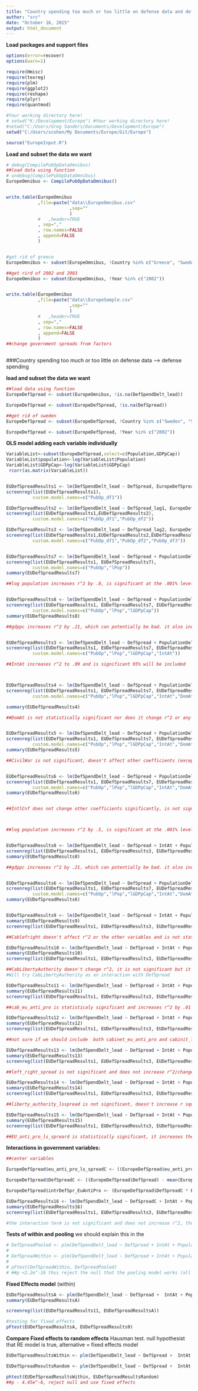 ```yaml
---
title: "Country spending too much or too little on defense data and defense spending"
author: "src"
date: "October 16, 2015"
output: html_document
---
```


**Load packages and support files**
```r
options(error=recover)
options(warn=1)

require(Hmisc)
require(texreg)
require(plm)
require(ggplot2)
require(reshape)
require(plyr)
require(quantmod)

#Your working directory here!
# setwd("K:/Development/Europe") #Your working directory here!
#setwd("C:/Users/Greg Sanders/Documents/Development/Europe")
setwd("C:/Users/scohen/My Documents/Europe/Git/Europe")

source("EuropeInput.R")

```


**Load and subset the data we want**
```r


# debug(CompilePubOpDataOmnibus)
##load data using function
# undebug(CompilePubOpDataOmnibus)
EuropeOmnibus <- CompilePubOpDataOmnibus()


write.table(EuropeOmnibus
            ,file=paste("data\\EuropeOmnibus.csv"
                        ,sep=""
                        )
            #   ,header=TRUE
            , sep=","
            , row.names=FALSE
            , append=FALSE
            )


#get rid of greece
EuropeOmnibus <- subset(EuropeOmnibus, !Country %in% c("Greece", "Sweden","Russia","United States"))

##get rird of 2002 and 2003
EuropeOmnibus <- subset(EuropeOmnibus, !Year %in% c("2002"))


write.table(EuropeOmnibus
            ,file=paste("data\\EuropeSample.csv"
                        ,sep=""
                        )
            #   ,header=TRUE
            , sep=","
            , row.names=FALSE
            , append=FALSE
            )
##change government spreads from factors



```


###Country spending too much or too little on defense data --> defense spending

**load and subset the data we want**
```r

##load data using function
EuropeDefSpread <- subset(EuropeOmnibus, !is.na(DefSpendDelt_lead))

EuropeDefSpread <- subset(EuropeDefSpread, !is.na(DefSpread))

##get rid of sweden
EuropeDefSpread <- subset(EuropeDefSpread, !Country %in% c("Sweden", "Serbia", "Bulgaria", "Romania"))

EuropeDefSpread <- subset(EuropeDefSpread, !Year %in% c("2002"))


```


**OLS model adding each variable individually**
```r

VariableList<-subset(EuropeDefSpread,select=c(Population,GDPpCap))
VariableList$population<-log(VariableList$Population)
VariableList$GDPpCap<-log(VariableList$GDPpCap)
 rcorr(as.matrix(VariableList))


EUDefSpreadResults1 <- lm(DefSpendDelt_lead ~ DefSpread, EuropeDefSpread) 
screenreg(list(EUDefSpreadResults1),
          custom.model.names=c("PubOp_df1"))

EUDefSpreadResults2 <- lm(DefSpendDelt_lead ~ DefSpread_lag1, EuropeDefSpread) 
screenreg(list(EUDefSpreadResults1,EUDefSpreadResults2),
          custom.model.names=c("PubOp_df1","PubOp_df2"))

EUDefSpreadResults3 <- lm(DefSpendDelt_lead ~ DefSpread_lag2, EuropeDefSpread) 
screenreg(list(EUDefSpreadResults1,EUDefSpreadResults2,EUDefSpreadResults3),
          custom.model.names=c("PubOp_df1","PubOp_df2","PubOp_df3"))


EUDefSpreadResults7 <- lm(DefSpendDelt_lead ~ DefSpread + PopulationDelt, EuropeDefSpread)
screenreg(list(EUDefSpreadResults1, EUDefSpreadResults7),
          custom.model.names=c("PubOp","lPop"))
summary(EUDefSpreadResults7)

##log population increases r^2 by .8, is significant at the .001% level, keeps def spread -0.00. will be included in the model. 


EUDefSpreadResults8 <- lm(DefSpendDelt_lead ~ DefSpread + PopulationDelt + GDPpCapDelt, EuropeDefSpread)
screenreg(list(EUDefSpreadResults1, EUDefSpreadResults7, EUDefSpreadResults8),
          custom.model.names=c("PubOp","lPop","lGDPpCap"))
summary(EUDefSpreadResults8)

##gdppc increases r^2 by .21, which can potentially be bad. it also increases the significant of def spread to .05%, is itself significant at the .001 level. will be included. 


EUDefSpreadResults3 <- lm(DefSpendDelt_lead ~ DefSpread + PopulationDelt + GDPpCapDelt + IntAt, EuropeDefSpread)
screenreg(list(EUDefSpreadResults1, EUDefSpreadResults7, EUDefSpreadResults8, EUDefSpreadResults3),
          custom.model.names=c("PubOp","lPop","lGDPpCap","IntAt"))

##IntAt increases r^2 to .09 and is significant 95% will be included



EUDefSpreadResults4 <- lm(DefSpendDelt_lead ~ DefSpread + PopulationDelt + GDPpCapDelt + IntAt + DomAt, EuropeDefSpread)
screenreg(list(EUDefSpreadResults1, EUDefSpreadResults7, EUDefSpreadResults8, EUDefSpreadResults3, EUDefSpreadResults4),
          custom.model.names=c("PubOp","lPop","lGDPpCap","IntAt","DomAt"))

summary(EUDefSpreadResults4)

##DomAt is not statistically significant nor does it change r^2 or any other coefficient. will not be included


EUDefSpreadResults5 <- lm(DefSpendDelt_lead ~ DefSpread + PopulationDelt + GDPpCapDelt + IntAt + DomAt + CivilWar, EuropeDefSpread)
screenreg(list(EUDefSpreadResults1, EUDefSpreadResults7, EUDefSpreadResults8, EUDefSpreadResults3, EUDefSpreadResults4,EUDefSpreadResults5),
          custom.model.names=c("PubOp","lPop","lGDPpCap","IntAt","DomAt","CivilWar"))
summary(EUDefSpreadResults5)

##CivilWar is not significant, doesn't affect other coefficients (except sign of defspread but that's zero so doesn't matter really) and increases r^2 by .01 - will not be included.


EUDefSpreadResults6 <- lm(DefSpendDelt_lead ~ DefSpread + PopulationDelt + GDPpCapDelt + IntAt + DomAt + CivilWar + IntlCnf, EuropeDefSpread)
screenreg(list(EUDefSpreadResults1, EUDefSpreadResults7, EUDefSpreadResults8, EUDefSpreadResults3, EUDefSpreadResults4,EUDefSpreadResults5, EUDefSpreadResults6),
          custom.model.names=c("PubOp","lPop","lGDPpCap","IntAt","DomAt","CivilWar","IntlCnf"))
summary(EUDefSpreadResults6)


##IntlCnf does not change other coefficients significantly, is not significant and only increases r^2 by .01 - will not be included.



##log population increases r^2 by .5, is significant at the .001% level, keeps def spread -0.00. will be included in the model. 


EUDefSpreadResults8 <- lm(DefSpendDelt_lead ~ DefSpread + IntAt + PopulationDelt + GDPpCapDelt, EuropeDefSpread)
screenreg(list(EUDefSpreadResults1, EUDefSpreadResults3, EUDefSpreadResults7, EUDefSpreadResults8))
summary(EUDefSpreadResults8)

##gdppc increases r^2 by .21, which can potentially be bad. it also increases the significant of def spread to .05%, is itself significant at the .001 level. will be included. 


EUDefSpreadResults6 <- lm(DefSpendDelt_lead ~ DefSpread + PopulationDelt + GDPpCapDelt + IntAt + DomAt + CivilWar + IntlCnf, EuropeDefSpread)
screenreg(list(EUDefSpreadResults1, EUDefSpreadResults7, EUDefSpreadResults8, EUDefSpreadResults3, EUDefSpreadResults4,EUDefSpreadResults5, EUDefSpreadResults6),
          custom.model.names=c("PubOp","lPop","lGDPpCap","IntAt","DomAt","CivilWar","IntlCnf"))
summary(EUDefSpreadResults6)


EUDefSpreadResults9 <- lm(DefSpendDelt_lead ~ DefSpread + IntAt + PopulationDelt + GDPpCapDelt + Cab_left_right, EuropeDefSpread)
summary(EUDefSpreadResults9)
screenreg(list(EUDefSpreadResults1, EUDefSpreadResults3, EUDefSpreadResults7, EUDefSpreadResults8, EUDefSpreadResults9))

##Cablefright doesn't affect r^2 or the other variables and is not statistically significant thus will not be included

EUDefSpreadResults10 <- lm(DefSpendDelt_lead ~ DefSpread + IntAt + PopulationDelt + GDPpCapDelt + Cab_liberty_authority, EuropeDefSpread)
summary(EUDefSpreadResults10)
screenreg(list(EUDefSpreadResults1, EUDefSpreadResults3, EUDefSpreadResults7, EUDefSpreadResults8, EUDefSpreadResults10))

##CabLibertyAuthority doesn't change r^2, it is not significant but it does increase DefSpread by .01 which is kind of interesting. before it was .0047
#Will try CabLibertyAuthority as an interaction with DefSpread

EUDefSpreadResults11 <- lm(DefSpendDelt_lead ~ DefSpread + IntAt + PopulationDelt + GDPpCapDelt + Cab_eu_anti_pro, EuropeDefSpread)
summary(EUDefSpreadResults11)
screenreg(list(EUDefSpreadResults1, EUDefSpreadResults3, EUDefSpreadResults7, EUDefSpreadResults8, EUDefSpreadResults11))

##cab_eu_anti_pro is statisticaly significant and increases r^2 by .01

EUDefSpreadResults12 <- lm(DefSpendDelt_lead ~ DefSpread + IntAt + PopulationDelt + GDPpCapDelt + Cab_liberty_authority + Cab_eu_anti_pro, EuropeDefSpread)
summary(EUDefSpreadResults12)
screenreg(list(EUDefSpreadResults1, EUDefSpreadResults3, EUDefSpreadResults7, EUDefSpreadResults8, EUDefSpreadResults11, EUDefSpreadResults12))

##not sure if we should include  both cabinet_eu_anti_pro and cabinit_liberty_authority.......since the coefficient on defspread with libertyauthority is actually only .0050, increased from .0047, I think that cabinet_liberty_authority doesn't really have an effect. 

EUDefSpreadResults13 <- lm(DefSpendDelt_lead ~ DefSpread + IntAt + PopulationDelt + GDPpCapDelt + Cab_eu_anti_pro + left_right_ls_spread, EuropeDefSpread)
summary(EUDefSpreadResults13)
screenreg(list(EUDefSpreadResults1, EUDefSpreadResults3, EUDefSpreadResults7, EUDefSpreadResults8, EUDefSpreadResults11, EUDefSpreadResults13))

##left_right_spread is not significant and does not increase r^2/change other variables

EUDefSpreadResults14 <- lm(DefSpendDelt_lead ~ DefSpread + IntAt + PopulationDelt + GDPpCapDelt + Cab_eu_anti_pro + liberty_authority_ls_spread, EuropeDefSpread)
summary(EUDefSpreadResults14)
screenreg(list(EUDefSpreadResults1, EUDefSpreadResults3, EUDefSpreadResults7, EUDefSpreadResults8, EUDefSpreadResults11, EUDefSpreadResults14))

##liberty_authority_lsspread is not significant, doesn't increase r squared and doens't affect the other veriables significantly

EUDefSpreadResults15 <- lm(DefSpendDelt_lead ~ DefSpread + IntAt + PopulationDelt + GDPpCapDelt + Cab_eu_anti_pro + eu_anti_pro_ls_spread, EuropeDefSpread)
summary(EUDefSpreadResults15)
screenreg(list(EUDefSpreadResults1, EUDefSpreadResults3, EUDefSpreadResults7, EUDefSpreadResults8, EUDefSpreadResults11, EUDefSpreadResults15))

##EU_anti_pro_ls_spreard is statistically significant, it increases the significance and value of defspread and it increases r^2 by .01, will be included and the interaction between defspread and euantiprolsspread will be tested. 

```


**Interactions in government variables:**
``` r


##center variables

EuropeDefSpread$eu_anti_pro_ls_spreadC <- ((EuropeDefSpread$eu_anti_pro_ls_spread) - mean(EuropeDefSpread$eu_anti_pro_ls_spread))

EuropeDefSpread$DefSpreadC <- ((EuropeDefSpread$DefSpread) - mean(EuropeDefSpread$DefSpread))

EuropeDefSpread$intrDefSpr_EuAntiPro <- (EuropeDefSpread$DefSpreadC * EuropeDefSpread$eu_anti_pro_ls_spreadC)

EUDefSpreadResults16 <- lm(DefSpendDelt_lead ~ DefSpreadC + IntAt + PopulationDelt + GDPpCapDelt + Cab_eu_anti_pro + eu_anti_pro_ls_spreadC + intrDefSpr_EuAntiPro, EuropeDefSpread)
summary(EUDefSpreadResults16)
screenreg(list(EUDefSpreadResults1, EUDefSpreadResults3, EUDefSpreadResults7, EUDefSpreadResults8, EUDefSpreadResults11, EUDefSpreadResults15, EUDefSpreadResults16))

#the interaction term is not significant and does not increase r^2, thus it will not be included in the model. 

```


**Tests of within and pooling** we should explain this in the 

``` r

# DefSpreadPooled <- plm(DefSpendDelt_lead ~ DefSpread + IntAt + PopulationDelt + GDPpCapDelt + Cab_eu_anti_pro, data = EuropeDefSpread, model = "pooling")
# 
# DefSpreadWithin <- plm(DefSpendDelt_lead ~ DefSpread + IntAt + PopulationDelt + GDPpCapDelt + Cab_eu_anti_pro, data =  EuropeDefSpread, model = "within")
# 
# pFtest(DefSpreadWithin, DefSpreadPooled)
# ##p <2.2e^-16 thus reject the null that the pooling model works (all coefficients for each country should be the same ever year)

```


**Fixed Effects model** (within)
```r

EUDefSpreadResultsA <- plm(DefSpendDelt_lead ~ DefSpread +  IntAt + PopulationDelt + GDPpCapDelt + Cab_eu_anti_pro, data = EuropeDefSpread, index=c("Country", "Year"), model="within") 
summary(EUDefSpreadResultsA)

screenreg(list(EUDefSpreadResults11, EUDefSpreadResultsA))

#testing for fixed effects
pFtest(EUDefSpreadResultsA, EUDefSpreadResults9)

```

**Compare Fixed effects to random effects** Hausman test. null hypothesist that RE model is true, alternative = fixed effects model
``` r

EUDefSpreadResultsWithin <- plm(DefSpendDelt_lead ~ DefSpread +  IntAt + PopulationDelt + GDPpCapDelt + Cab_eu_anti_pro, data = EuropeDefSpread, index=c("Country", "Year"), model="within") 

EUDefSpreadResultsRandom <- plm(DefSpendDelt_lead ~ DefSpread +  IntAt + PopulationDelt + GDPpCapDelt +Cab_eu_anti_pro, data = EuropeDefSpread, index=c("Country", "Year"), model="random")

phtest(EUDefSpreadResultsWithin, EUDefSpreadResultsRandom)
##p - 4.45e^-6, reject null and use fixed effects

```

